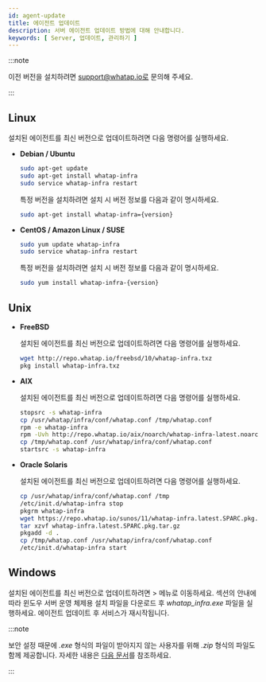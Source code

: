 ```yaml
---
id: agent-update
title: 에이전트 업데이트
description: 서버 에이전트 업데이트 방법에 대해 안내합니다.
keywords: [ Server, 업데이트, 관리하기 ]
---
```


:::note

이전 버전을 설치하려면 support@whatap.io로 문의해 주세요.

:::

## Linux

설치된 에이전트를 최신 버전으로 업데이트하려면 다음 명령어를 실행하세요.

* **Debian / Ubuntu**

  ```bash title=SH
  sudo apt-get update
  sudo apt-get install whatap-infra
  sudo service whatap-infra restart
  ```

  특정 버전을 설치하려면 설치 시 버전 정보를 다음과 같이 명시하세요.
    
  ```bash
  sudo apt-get install whatap-infra={version}
  ```

* **CentOS / Amazon Linux / SUSE**
    
  ```bash title=SH
  sudo yum update whatap-infra
  sudo service whatap-infra restart
  ```
  
  특정 버전을 설치하려면 설치 시 버전 정보를 다음과 같이 명시하세요.
  
  ```bash
  sudo yum install whatap-infra-{version}
  ```

## Unix

* **FreeBSD**

  설치된 에이전트를 최신 버전으로 업데이트하려면 다음 명령어를 실행하세요.

    ```bash title=SH
    wget http://repo.whatap.io/freebsd/10/whatap-infra.txz
    pkg install whatap-infra.txz
    ```

* **AIX** 

  설치된 에이전트를 최신 버전으로 업데이트하려면 다음 명령어를 실행하세요. 

  ```bash 
  stopsrc -s whatap-infra
  cp /usr/whatap/infra/conf/whatap.conf /tmp/whatap.conf
  rpm -e whatap-infra
  rpm -Uvh http://repo.whatap.io/aix/noarch/whatap-infra-latest.noarch.rpm
  cp /tmp/whatap.conf /usr/whatap/infra/conf/whatap.conf
  startsrc -s whatap-infra
  ```

* **Oracle Solaris** 

  설치된 에이전트를 최신 버전으로 업데이트하려면 다음 명령어를 실행하세요. 

  ```bash 
  cp /usr/whatap/infra/conf/whatap.conf /tmp
  /etc/init.d/whatap-infra stop
  pkgrm whatap-infra
  wget https://repo.whatap.io/sunos/11/whatap-infra.latest.SPARC.pkg.tar.gz
  tar xzvf whatap-infra.latest.SPARC.pkg.tar.gz
  pkgadd -d .
  cp /tmp/whatap.conf /usr/whatap/infra/conf/whatap.conf
  /etc/init.d/whatap-infra start
  ```

## Windows

설치된 에이전트를 최신 버전으로 업데이트하려면 <Cmdname sid="side_management" className="uitext" /> &gt; <Cmdname sid="side_agentInstall" className="uitext" /> 메뉴로 이동하세요. <Cmdname sid="agent-setup-guide" className="uitext" /> 섹션의 <Cmdname sid="server_installAgent_win_download" className="uitext" /> 안내에 따라 윈도우 서버 운영 체제용 설치 파일을 다운로드 후 *whatap_infra.exe* 파일을 실행하세요. 에이전트 업데이트 후 서비스가 재시작됩니다.

:::note

보안 설정 때문에 *.exe* 형식의 파일이 받아지지 않는 사용자를 위해 *.zip* 형식의 파일도 함께 제공합니다. 자세한 내용은 [다음 문서](../server/server-os/server-windows)를 참조하세요.

:::
